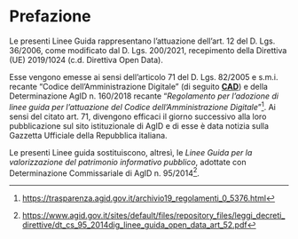 # Prefazione {.unnumbered}

Le presenti Linee Guida rappresentano l'attuazione dell'art. 12 del D. Lgs. 36/2006, come modificato dal D. Lgs. 200/2021, recepimento della Direttiva (UE) 2019/1024 (c.d. Direttiva Open Data).

Esse vengono emesse ai sensi dell'articolo 71 del D. Lgs. 82/2005 e s.m.i. recante "Codice dell'Amministrazione Digitale" (di seguito [**CAD**](capitolo-2.qmd#CAD)) e della Determinazione AgID n. 160/2018 recante "*Regolamento per l'adozione di linee guida per l'attuazione del Codice dell'Amministrazione Digitale*"[^#_bookmark2]. Ai sensi del citato art. 71, divengono efficaci il giorno successivo alla loro pubblicazione sul sito istituzionale di AgID e di esse è data notizia sulla Gazzetta Ufficiale della Repubblica italiana.

Le presenti Linee guida sostituiscono, altresì, le *Linee Guida per la valorizzazione del patrimonio informativo pubblico*, adottate con Determinazione Commissariale di AgID n. 95/2014[^#_bookmark3].

[^#_bookmark2]: <https://trasparenza.agid.gov.it/archivio19_regolamenti_0_5376.html>

[^#_bookmark3]: <https://www.agid.gov.it/sites/default/files/repository_files/leggi_decreti_direttive/dt_cs_95_2014dig_linee_guida_open_data_art_52.pdf>
